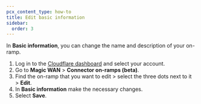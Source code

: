 ```yaml
---
pcx_content_type: how-to
title: Edit basic information
sidebar:
  order: 3
---
```


In **Basic information**, you can change the name and description of your on-ramp.

1. Log in to the [Cloudflare dashboard](https://dash.cloudflare.com/) and select your account.
2. Go to **Magic WAN** > **Connector on-ramps (beta)**.
3. Find the on-ramp that you want to edit > select the three dots next to it > **Edit**.
4. In **Basic information** make the necessary changes.
5. Select **Save**.